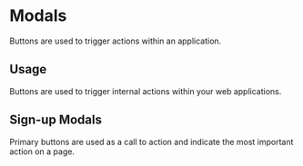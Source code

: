 

<Meta title="Modals" component={SignUpModal} />

# Modals

Buttons are used to trigger actions within an application.

## Usage

Buttons are used to trigger internal actions within your web applications.

## Sign-up Modals

Primary buttons are used as a call to action and indicate the most important action on a page.

<Preview withToolbar>
  <Story name="sign-up">
    <SignUpModal></SignUpModal>
  </Story>
</Preview>